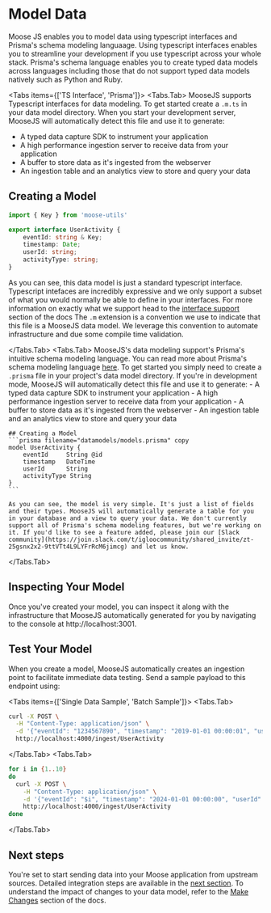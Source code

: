 
# Model Data
Moose JS enables you to model data using typescript interfaces and Prisma's schema modeling languaage. Using typescript interfaces enables you to streamline your development if you use typescript across your whole stack. Prisma's schema language enables you to create typed data models across languages including those that do not support typed data models natively such as Python and Ruby.

<Tabs items={['TS Interface', 'Prisma']}>
  <Tabs.Tab>
  MooseJS supports Typescript interfaces for data modeling. To get started create a `.m.ts` in your data model directory. When you start your development server, MooseJS will automatically detect this file and use it to generate:
  - A typed data capture SDK to instrument your application
  - A high performance ingestion server to receive data from your application
  - A buffer to store data as it's ingested from the webserver
  - An ingestion table and an analytics view to store and query your data

  ## Creating a Model
  ```typescript filename="datamodels/models.m.ts" copy
  import { Key } from 'moose-utils'

  export interface UserActivity {
      eventId: string & Key;
      timestamp: Date;
      userId: string;
      activityType: string;
  }
  ```

  As you can see, this data model is just a standard typescript interface. Typescript intefaces are incredibly expressive and we only support a subset of what you would normally be able to define in your interfaces. For more information on exactly what we support head to the [interface support](/interface-support) section of the docs  The `.m` extension is a convention we use to indicate that this file is a MooseJS data model. We leverage this convention to automate infrastructure and due some compile time validation.

  </Tabs.Tab>
  <Tabs.Tab>
    MooseJS's data modeling support's Prisma's intuitive schema modeling language. You can read more about Prisma's schema modeling language [here](https://www.prisma.io/docs/reference/tools-and-interfaces/prisma-schema). To get started you simply need to create a `.prisma` file in your project's data model directory. If you're in development mode, MooseJS will automatically detect this file and use it to generate:
    - A typed data capture SDK to instrument your application
    - A high performance ingestion server to receive data from your application
    - A buffer to store data as it's ingested from the webserver
    - An ingestion table and an analytics view to store and query your data

    ## Creating a Model
    ```prisma filename="datamodels/models.prisma" copy
    model UserActivity {
        eventId     String @id
        timestamp   DateTime
        userId      String
        activityType String
    }
    ```

    As you can see, the model is very simple. It's just a list of fields and their types. MooseJS will automatically generate a table for you in your database and a view to query your data. We don't currently support all of Prisma's schema modeling features, but we're working on it. If you'd like to see a feature added, please join our [Slack community](https://join.slack.com/t/igloocommunity/shared_invite/zt-25gsnx2x2-9ttVTt4L9LYFrRcM6jimcg) and let us know.

  </Tabs.Tab>
</Tabs>




## Inspecting Your Model
Once you've created your model, you can inspect it along with the infrastructure that MooseJS automatically generated for you by navigating to the console at http://localhost:3001.

## Test Your Model
When you create a model, MooseJS automatically creates an ingestion point to facilitate immediate data testing. Send a sample payload to this endpoint using:



<Tabs items={['Single Data Sample', 'Batch Sample']}>
  <Tabs.Tab>
  ``` bash
  curl -X POST \
    -H "Content-Type: application/json" \
    -d '{"eventId": "1234567890", "timestamp": "2019-01-01 00:00:01", "userId": "123456", "activityType":"click"}' \
    http://localhost:4000/ingest/UserActivity
  ```
  </Tabs.Tab>
  <Tabs.Tab>
  ``` bash
  for i in {1..10}
  do
    curl -X POST \
      -H "Content-Type: application/json" \
      -d '{"eventId": "$i", "timestamp": "2024-01-01 00:00:00", "userId": "1234", "activityType":"click"}' \
      http://localhost:4000/ingest/UserActivity
  done
  ```
  </Tabs.Tab>
</Tabs>

## Next steps
You're set to start sending data into your Moose application from upstream sources. Detailed integration steps are available in the [next section](/building/capture-data).
To understand the impact of changes to your data model, refer to the [Make Changes](/building/make-changes) section of the docs.
